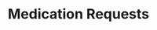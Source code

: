 ---
title: 'Medication Requests'
openapi: 'GET /prior_auths/{prior_auth_id}/medication_requests'
---